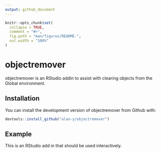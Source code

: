 ```yaml
---
output: github_document
---
```


<!-- README.md is generated from README.Rmd. Please edit that file -->

```r
knitr::opts_chunk$set(
  collapse = TRUE,
  comment = "#>",
  fig.path = "man/figures/README-",
  out.width = "100%"
)
```
<!-- [![Build Status](https://travis-ci.org/alan-y/objectremover.svg?branch=master)](https://travis-ci.org/alan-y/objectremover) -->

# objectremover

objectremover is an RStudio addin to assist with clearing objects from the Global environment.

## Installation

You can install the development version of objectremover from Github with:

```r
devtools::install_github("alan-y/objectremover")
```

## Example

This is an RStudio add in that should be used interactively.
